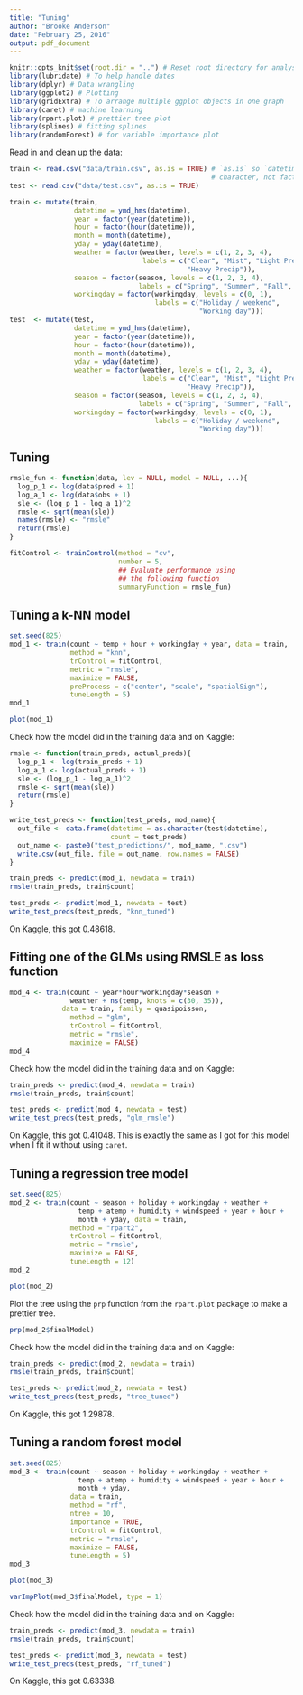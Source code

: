```yaml
---
title: "Tuning"
author: "Brooke Anderson"
date: "February 25, 2016"
output: pdf_document
---
```


```r
knitr::opts_knit$set(root.dir = "..") # Reset root directory for analysis
library(lubridate) # To help handle dates
library(dplyr) # Data wrangling
library(ggplot2) # Plotting
library(gridExtra) # To arrange multiple ggplot objects in one graph
library(caret) # machine learning
library(rpart.plot) # prettier tree plot
library(splines) # fitting splines
library(randomForest) # for variable importance plot
```

Read in and clean up the data:

```r
train <- read.csv("data/train.csv", as.is = TRUE) # `as.is` so `datetime` comes in as
                                                  # character, not factor
test <- read.csv("data/test.csv", as.is = TRUE)

train <- mutate(train,
                datetime = ymd_hms(datetime),
                year = factor(year(datetime)),
                hour = factor(hour(datetime)),
                month = month(datetime),
                yday = yday(datetime),
                weather = factor(weather, levels = c(1, 2, 3, 4),
                                 labels = c("Clear", "Mist", "Light Precip",
                                            "Heavy Precip")),
                season = factor(season, levels = c(1, 2, 3, 4),
                                labels = c("Spring", "Summer", "Fall", "Winter")),
                workingday = factor(workingday, levels = c(0, 1),
                                    labels = c("Holiday / weekend",
                                               "Working day")))
test  <- mutate(test,
                datetime = ymd_hms(datetime),
                year = factor(year(datetime)),
                hour = factor(hour(datetime)),
                month = month(datetime),
                yday = yday(datetime),
                weather = factor(weather, levels = c(1, 2, 3, 4),
                                 labels = c("Clear", "Mist", "Light Precip",
                                            "Heavy Precip")),
                season = factor(season, levels = c(1, 2, 3, 4),
                                labels = c("Spring", "Summer", "Fall", "Winter")),
                workingday = factor(workingday, levels = c(0, 1),
                                    labels = c("Holiday / weekend",
                                               "Working day")))
```

## Tuning

```r
rmsle_fun <- function(data, lev = NULL, model = NULL, ...){
  log_p_1 <- log(data$pred + 1)
  log_a_1 <- log(data$obs + 1)
  sle <- (log_p_1 - log_a_1)^2
  rmsle <- sqrt(mean(sle))
  names(rmsle) <- "rmsle"
  return(rmsle)
}

fitControl <- trainControl(method = "cv",
                           number = 5,
                           ## Evaluate performance using 
                           ## the following function
                           summaryFunction = rmsle_fun)
```

## Tuning a k-NN model

```r
set.seed(825)
mod_1 <- train(count ~ temp + hour + workingday + year, data = train,
               method = "knn",
               trControl = fitControl,
               metric = "rmsle",
               maximize = FALSE,
               preProcess = c("center", "scale", "spatialSign"),
               tuneLength = 5)
mod_1
```

```r
plot(mod_1)
```

Check how the model did in the training data and on Kaggle: 

```r
rmsle <- function(train_preds, actual_preds){
  log_p_1 <- log(train_preds + 1)
  log_a_1 <- log(actual_preds + 1)
  sle <- (log_p_1 - log_a_1)^2
  rmsle <- sqrt(mean(sle))
  return(rmsle)
}

write_test_preds <- function(test_preds, mod_name){
  out_file <- data.frame(datetime = as.character(test$datetime),
                         count = test_preds)
  out_name <- paste0("test_predictions/", mod_name, ".csv")
  write.csv(out_file, file = out_name, row.names = FALSE)
}
```

```r
train_preds <- predict(mod_1, newdata = train)
rmsle(train_preds, train$count)

test_preds <- predict(mod_1, newdata = test)
write_test_preds(test_preds, "knn_tuned")
```

On Kaggle, this got 0.48618.

## Fitting one of the GLMs using RMSLE as loss function

```r
mod_4 <- train(count ~ year*hour*workingday*season + 
               weather + ns(temp, knots = c(30, 35)),
             data = train, family = quasipoisson, 
               method = "glm",
               trControl = fitControl,
               metric = "rmsle",
               maximize = FALSE)
mod_4
```

Check how the model did in the training data and on Kaggle: 

```r
train_preds <- predict(mod_4, newdata = train)
rmsle(train_preds, train$count)

test_preds <- predict(mod_4, newdata = test)
write_test_preds(test_preds, "glm_rmsle")
```

On Kaggle, this got 0.41048. This is exactly the same as I got for this model when I fit it without using `caret`. 

## Tuning a regression tree model

```r
set.seed(825)
mod_2 <- train(count ~ season + holiday + workingday + weather + 
                 temp + atemp + humidity + windspeed + year + hour + 
                 month + yday, data = train,
               method = "rpart2",
               trControl = fitControl,
               metric = "rmsle",
               maximize = FALSE,
               tuneLength = 12)
mod_2
```

```r
plot(mod_2)
```

Plot the tree using the `prp` function from the `rpart.plot` package to make a prettier tree.

```r
prp(mod_2$finalModel)
```

Check how the model did in the training data and on Kaggle: 

```r
train_preds <- predict(mod_2, newdata = train)
rmsle(train_preds, train$count)

test_preds <- predict(mod_2, newdata = test)
write_test_preds(test_preds, "tree_tuned")
```

On Kaggle, this got 1.29878. 

## Tuning a random forest model

```r
set.seed(825)
mod_3 <- train(count ~ season + holiday + workingday + weather + 
                 temp + atemp + humidity + windspeed + year + hour + 
                 month + yday,
               data = train,
               method = "rf",
               ntree = 10,
               importance = TRUE,
               trControl = fitControl,
               metric = "rmsle",
               maximize = FALSE,
               tuneLength = 5)
mod_3
```

```r
plot(mod_3)
```

```r
varImpPlot(mod_3$finalModel, type = 1)
```

Check how the model did in the training data and on Kaggle: 

```r
train_preds <- predict(mod_3, newdata = train)
rmsle(train_preds, train$count)

test_preds <- predict(mod_3, newdata = test)
write_test_preds(test_preds, "rf_tuned")
```

On Kaggle, this got 0.63338. 

